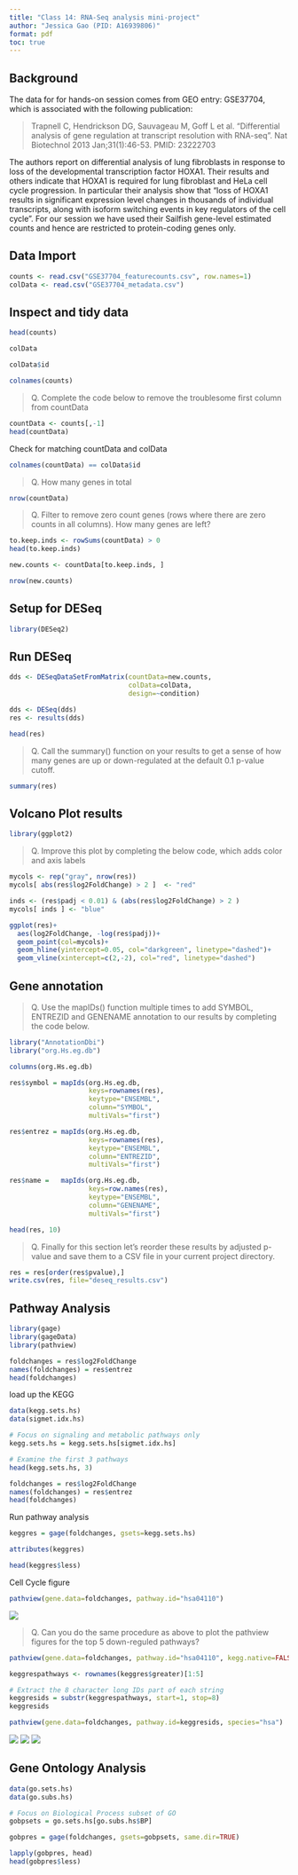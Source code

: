 ```yaml
---
title: "Class 14: RNA-Seq analysis mini-project"
author: "Jessica Gao (PID: A16939806)"
format: pdf
toc: true
---
```


## Background 

The data for for hands-on session comes from GEO entry: GSE37704, which is associated with the following publication:

> Trapnell C, Hendrickson DG, Sauvageau M, Goff L et al. "Differential analysis of gene regulation at transcript resolution with RNA-seq". Nat Biotechnol 2013 Jan;31(1):46-53. PMID: 23222703

The authors report on differential analysis of lung fibroblasts in response to loss of the developmental transcription factor HOXA1. Their results and others indicate that HOXA1 is required for lung fibroblast and HeLa cell cycle progression. In particular their analysis show that "loss of HOXA1 results in significant expression level changes in thousands of individual transcripts, along with isoform switching events in key regulators of the cell cycle". For our session we have used their Sailfish gene-level estimated counts and hence are restricted to protein-coding genes only.

## Data Import
```r
counts <- read.csv("GSE37704_featurecounts.csv", row.names=1)
colData <- read.csv("GSE37704_metadata.csv")
```

## Inspect and tidy data 
```r
head(counts)
```

```r
colData
```
```r
colData$id
```
```r
colnames(counts)
```

>Q. Complete the code below to remove the troublesome first column from countData

```r
countData <- counts[,-1]
head(countData)
```
Check for matching countData and colData 
```r
colnames(countData) == colData$id
```
>Q. How many genes in total

```r
nrow(countData)
```
>Q. Filter to remove zero count genes (rows where there are zero counts in all columns). How many genes are left?

```r
to.keep.inds <- rowSums(countData) > 0 
head(to.keep.inds)
```
```r
new.counts <- countData[to.keep.inds, ]
```

```r
nrow(new.counts)
```

## Setup for DESeq 
```r
library(DESeq2)
```
## Run DESeq 

```r
dds <- DESeqDataSetFromMatrix(countData=new.counts,
                              colData=colData,
                              design=~condition)
```
```r
dds <- DESeq(dds)
res <- results(dds)
```
```r
head(res)
```
>Q. Call the summary() function on your results to get a sense of how many genes are up or down-regulated at the default 0.1 p-value cutoff.

```r
summary(res)
```

## Volcano Plot results 

```r
library(ggplot2)
```

>Q. Improve this plot by completing the below code, which adds color and axis labels

```r

mycols <- rep("gray", nrow(res))
mycols[ abs(res$log2FoldChange) > 2 ]  <- "red" 

inds <- (res$padj < 0.01) & (abs(res$log2FoldChange) > 2 )
mycols[ inds ] <- "blue"
```


```r
ggplot(res)+
  aes(log2FoldChange, -log(res$padj))+
  geom_point(col=mycols)+
  geom_hline(yintercept=0.05, col="darkgreen", linetype="dashed")+
  geom_vline(xintercept=c(2,-2), col="red", linetype="dashed")
```

## Gene annotation

>Q. Use the mapIDs() function multiple times to add SYMBOL, ENTREZID and GENENAME annotation to our results by completing the code below.

```r
library("AnnotationDbi")
library("org.Hs.eg.db")

columns(org.Hs.eg.db)

res$symbol = mapIds(org.Hs.eg.db,
                    keys=rownames(res), 
                    keytype="ENSEMBL",
                    column="SYMBOL",
                    multiVals="first")

res$entrez = mapIds(org.Hs.eg.db,
                    keys=rownames(res),
                    keytype="ENSEMBL",
                    column="ENTREZID",
                    multiVals="first")

res$name =   mapIds(org.Hs.eg.db,
                    keys=row.names(res),
                    keytype="ENSEMBL",
                    column="GENENAME",
                    multiVals="first")

head(res, 10)
```
>Q. Finally for this section let's reorder these results by adjusted p-value and save them to a CSV file in your current project directory.

```r
res = res[order(res$pvalue),]
write.csv(res, file="deseq_results.csv")
```


## Pathway Analysis

```r
library(gage)
library(gageData)
library(pathview)
```
```r
foldchanges = res$log2FoldChange
names(foldchanges) = res$entrez
head(foldchanges)
```

load up the KEGG 
```r
data(kegg.sets.hs)
data(sigmet.idx.hs)

# Focus on signaling and metabolic pathways only
kegg.sets.hs = kegg.sets.hs[sigmet.idx.hs]

# Examine the first 3 pathways
head(kegg.sets.hs, 3)
```

```r
foldchanges = res$log2FoldChange
names(foldchanges) = res$entrez
head(foldchanges)
```

Run pathway analysis
```r
keggres = gage(foldchanges, gsets=kegg.sets.hs)
```

```r
attributes(keggres)
```

```r
head(keggres$less)
```


Cell Cycle figure
```r
pathview(gene.data=foldchanges, pathway.id="hsa04110")
```

![](hsa04110.pathview.png)

>Q. Can you do the same procedure as above to plot the pathview figures for the top 5 down-reguled pathways?

```r
pathview(gene.data=foldchanges, pathway.id="hsa04110", kegg.native=FALSE)
```
```r
keggrespathways <- rownames(keggres$greater)[1:5]

# Extract the 8 character long IDs part of each string
keggresids = substr(keggrespathways, start=1, stop=8)
keggresids
```
```r
pathview(gene.data=foldchanges, pathway.id=keggresids, species="hsa")
```
![](hsa04640.pathview.png)
![](hsa04630.pathview.png)
![](hsa04142.pathview.png)

## Gene Ontology Analysis

```r
data(go.sets.hs)
data(go.subs.hs)

# Focus on Biological Process subset of GO
gobpsets = go.sets.hs[go.subs.hs$BP]

gobpres = gage(foldchanges, gsets=gobpsets, same.dir=TRUE)

lapply(gobpres, head)
head(gobpres$less)
```


